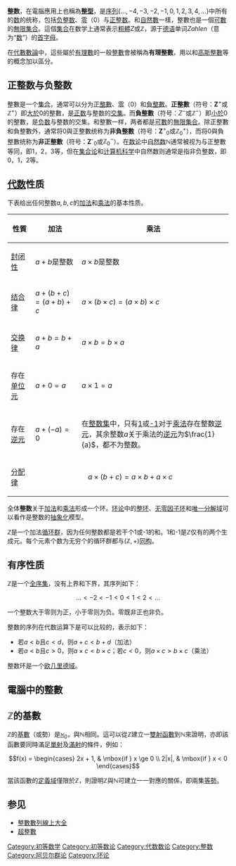 {{NoteTA|G1=Math}}
{{Numbers}}
{{Groups}}
'''整数'''，在電腦應用上也稱為'''[[整数_(计算机科学)|整型]]'''，是[[序列|序列]]<math>\{\ldots, -4, -3, -2, -1, 0, 1, 2, 3, 4, \ldots\}</math>中所有的[[数|数]]的统称，包括[[负整数|负整数]]、[[0|零]]（0）与[[正整数|正整数]]。和[[自然數|自然數]]一樣，整數也是一個[[可數|可數]]的[[無限集合|無限集合]]。這個[[集合_(数学)|集合]]在数学上通常表示[[粗體|粗體]]<math>Z</math>或<math>\mathbb{Z}</math>，源于[[德语|德语]]单词''Zahlen''（意为“[[数|数]]”）的[[首字母|首字母]]。

在[[代數數論|代數數論]]中，這些屬於[[有理數|有理數]]的一般[[整數|整數]]會被稱為'''有理整數'''，用以和[[高斯整數|高斯整數]]等的概念加以區分。

== 正整数与负整数 ==
{{main|正整數|负整数}}
整數是一个[[集合_(数学)|集合]]，通常可以分为[[正整數|正整數]]、[[0|零]]（0）和[[負整數|負整數]]。'''正整數'''（符号：'''Z'''<sup>+</sup>或<math>\mathbb{Z}^{+}</math>）即[[大於|大於]]0的整數，是[[正数|正数]]与整数的[[交集|交集]]。而'''負整數'''（符号：<math>Z^-</math>或<math>\mathbb{Z}^{-}</math>）即[[小於|小於]]0的整數，是[[负数|负数]]与整数的交集。和整數一样，两者都是[[可數|可數]]的[[無限集合|無限集合]]。除正整數和負整數外，通常将0與正整數统称为'''非負整數'''（符号：'''Z'''<sup>+</sup><sub>0</sub>或<math>\mathbb{Z}^{+}_{0}</math>），而将0與負整數统称为'''非正整數'''（符号：'''Z'''<sup>-</sup><sub>0</sub>或<math>\mathbb{Z}^{-}_{0}</math>）。在[[数论|数论]]中[[自然数|自然数]]<math>\mathbb{N}</math>通常被视为与正整數等同，即1，2，3等，但在[[集合论|集合论]]和[[计算机科学|计算机科学]]中自然数则通常是指非负整数，即0，1，2等。

== [[代数|代数]]性质 ==
下表给出任何整数<math>a, b, c</math>的[[加法|加法]]和[[乘法|乘法]]的基本性质。
{| class="wikitable"
|-
! 性質 !! 加法 !! 乘法
|-
! [[封闭性|封闭性]]
| <math>a + b</math>是整数 || <math>a \times b</math>是整数
|-
! [[结合律|结合律]]
| <math>a + (b + c) = (a + b) + c</math> || <math>a \times (b \times c) = (a \times b) \times c</math>
|-
! [[交换律|交换律]]
| <math>a + b = b + a</math> || <math>a \times b = b \times a</math>
|-
! 存在[[单位元|单位元]]
| <math>a + 0 = a</math> || <math>a \times 1 = a</math>
|-
! 存在[[逆元|逆元]]
| <math>a + (-a) = 0</math> || 在[[整数集|整数集]]中，只有[[1|1]]或[[-1|-1]]对于[[乘法|乘法]]存在整数[[逆元|逆元]]，其余整数<math>a</math>关于乘法的[[逆元|逆元]]为<math>\frac{1}{a}</math>，都不为整数。
|-
! [[分配律|分配律]]
| colspan=2 align=center | <math>a \times (b + c) = a \times b + a \times c</math>
|}

全体'''整数'''关于[[加法|加法]]和[[乘法|乘法]]形成一个环。[[环论|环论]]中的[[整环|整环]]、[[无零因子环|无零因子环]]和[[唯一分解域|唯一分解域]]可以看作是整数的[[抽象化|抽象化]]模型。

'''<math>\mathbb{Z}</math>'''是一个加法[[循环群|循环群]]，因为任何整数都是若干个1或-1的和。1和-1是'''<math>\mathbb{Z}</math>'''仅有的两个生成元。每个元素个数为无穷个的循环群都与<math>(\mathbb{Z},+)</math>[[同构|同构]]。

== 有序性质 ==

<math>\mathbb{Z}</math>是一个[[全序集|全序集]]，没有上界和下界，其序列如下：
:<math>\ldots < -2 < -1 < 0 < 1 < 2 < \ldots</math>

一个整数大于零则为正，小于零则为负。零既非正也非负。

整数的序列在代数运算下是可以比较的，表示如下：

*若<math>a < b</math>且<math>c < d</math>，则<math>a + c < b + d</math>（加法）
*若<math>a < b</math>且<math>c > 0</math>，则<math>a \times c < b \times c</math>；若<math>c < 0</math>，则<math>a \times c > b \times c</math>（乘法）

整数环是一个[[欧几里德域|欧几里德域]]。

== 電腦中的整數 ==
{{Main|整数 (计算机科学)}}

==<math>\mathbb{Z}</math>的基數==

<math>\mathbb{Z}</math>的[[基数_(数学)|基數]]（或勢）是[[阿列夫数|ℵ]]<sub>0</sub>，與<math>\mathbb{N}</math>相同。這可以從'''<math>\mathbb{Z}</math>'''建立一[[雙射函數|雙射函數]]到'''<math>\mathbb{N}</math>'''來證明，亦即該函數要同時滿足[[單射|單射]]及[[滿射|滿射]]的條件，例如：

:<math>f(x) = \begin{cases} 2x + 1, & \mbox{if } x \ge 0 \\ 2|x|, & \mbox{if } x < 0 \end{cases}</math>

當該函數的[[定義域|定義域]]僅限於'''<math>\mathbb{Z}</math>'''，則證明'''<math>\mathbb{Z}</math>'''與'''<math>\mathbb{N}</math>'''可建立一一對應的關係，即兩集[[等勢|等勢]]。

== 参见 ==
* [[整數數列線上大全|整數數列線上大全]]
* [[超整數|超整數]]

{{Fractions and ratios}}
{{數的系統}}
{{Authority control}}
[[Category:初等数学|Category:初等数学]]
[[Category:初等数论|Category:初等数论]]
[[Category:代数数论|Category:代数数论]]
[[Category:整数|Category:整数]]
[[Category:阿贝尔群论|Category:阿贝尔群论]]
[[Category:环论|Category:环论]]